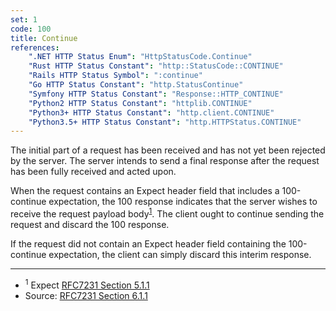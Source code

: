 ```yaml
---
set: 1
code: 100
title: Continue
references:
    ".NET HTTP Status Enum": "HttpStatusCode.Continue"
    "Rust HTTP Status Constant": "http::StatusCode::CONTINUE"
    "Rails HTTP Status Symbol": ":continue"
    "Go HTTP Status Constant": "http.StatusContinue"
    "Symfony HTTP Status Constant": "Response::HTTP_CONTINUE"
    "Python2 HTTP Status Constant": "httplib.CONTINUE"
    "Python3+ HTTP Status Constant": "http.client.CONTINUE"
    "Python3.5+ HTTP Status Constant": "http.HTTPStatus.CONTINUE"
---
```


<CodeTitle code={code} title={title} />

The initial part of a request has been received and has not yet been rejected by the server. The server intends to send a final response after the request has been fully received and acted upon.

When the request contains an Expect header field that includes a 100-continue expectation, the 100 response indicates that the server wishes to receive the request payload body<sup>[1](#ref-1)</sup>. The client ought to continue sending the request and discard the 100 response.

If the request did not contain an Expect header field containing the 100-continue expectation, the client can simply discard this interim response.

---

* <span id="ref-1"><sup>1</sup> Expect [RFC7231 Section 5.1.1][2]</span>
* Source: [RFC7231 Section 6.1.1][1]

[1]: <https://tools.ietf.org/html/rfc7231#section-6.2.1>
[2]: <https://tools.ietf.org/html/rfc7231#section-5.1.1>
